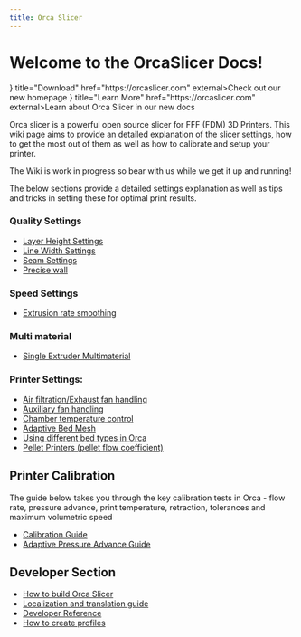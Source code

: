 ```yaml
---
title: Orca Slicer
---
```


# Welcome to the OrcaSlicer Docs!

<Cards>
  <Card icon={<img src="/logo.png" alt="Logo" height="32" width="32" />} title="Download" href="https://orcaslicer.com" external>Check out our new homepage</Card>
  <Card icon={<img src="/logo.png" alt="Logo" height="32" width="32" />} title="Learn More" href="https://orcaslicer.com" external>Learn about Orca Slicer in our new docs</Card>
</Cards>

Orca slicer is a powerful open source slicer for FFF (FDM) 3D Printers. This wiki page aims to provide an detailed explanation of the slicer settings, how to get the most out of them as well as how to calibrate and setup your printer.

The Wiki is work in progress so bear with us while we get it up and running!

The below sections provide a detailed settings explanation as well as tips and tricks in setting these for optimal print results.

### Quality Settings

- [Layer Height Settings](/docs/print-settings/quality_settings_layer_height)
- [Line Width Settings](/docs/print-settings/quality_settings_line_width)
- [Seam Settings](/docs/print-settings/quality_settings_seam)
- [Precise wall](/docs/print-settings/precise-wall)

### Speed Settings

- [Extrusion rate smoothing](/docs/extrusion-rate-smoothing)

### Multi material

- [Single Extruder Multimaterial](/docs/semm)

### Printer Settings:

- [Air filtration/Exhaust fan handling](/docs/air-filtration)
- [Auxiliary fan handling](/docs/Auxiliary-fan)
- [Chamber temperature control](/docs/chamber-temperature)
- [Adaptive Bed Mesh](/docs/adaptive-bed-mesh)
- [Using different bed types in Orca](/docs/bed-types)
- [Pellet Printers (pellet flow coefficient)](/docs/pellet-flow-coefficient)

## Printer Calibration

The guide below takes you through the key calibration tests in Orca - flow rate, pressure advance, print temperature, retraction, tolerances and maximum volumetric speed

- [Calibration Guide](/docs/calibration)
- [Adaptive Pressure Advance Guide](/docs/adaptive-pressure-advance)

## Developer Section

- [How to build Orca Slicer](/docs/development/compile)
- [Localization and translation guide](/docs/development/localization-guide)
- [Developer Reference](/docs/development/Home)
- [How to create profiles](/docs/development/create-profiles)
